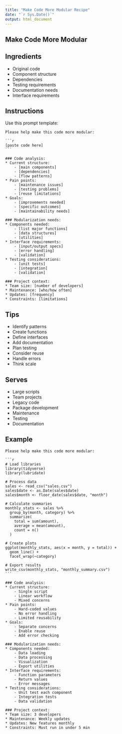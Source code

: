 ```yaml
---
title: "Make Code More Modular Recipe"
date: "`r Sys.Date()`"
output: html_document
---
```


## Make Code More Modular {#modular-code}

## Ingredients

* Original code
* Component structure
* Dependencies
* Testing requirements
* Documentation needs
* Interface requirements

## Instructions

Use this prompt template:

````
Please help make this code more modular:

```r
[paste code here]
```

### Code analysis:
* Current structure:
    - [main components]
    - [dependencies]
    - [flow patterns]
* Pain points:
    - [maintenance issues]
    - [testing problems]
    - [reuse limitations]
* Goals:
    - [improvements needed]
    - [specific outcomes]
    - [maintainability needs]

### Modularization needs:
* Components needed:
    - [list major functions]
    - [data structures]
    - [utilities]
* Interface requirements:
    - [input/output specs]
    - [error handling]
    - [validation]
* Testing considerations:
    - [unit tests]
    - [integration]
    - [validation]

### Project context:
* Team size: [number of developers]
* Maintenance: [who/how often]
* Updates: [frequency]
* Constraints: [limitations]
````

## Tips

* Identify patterns
* Create functions
* Define interfaces
* Add documentation
* Plan testing
* Consider reuse
* Handle errors
* Think scale

## Serves

* Large scripts
* Team projects
* Legacy code
* Package development
* Maintenance
* Testing
* Documentation

## Example

````
Please help make this code more modular:

```r
# Load libraries
library(tidyverse)
library(lubridate)

# Process data
sales <- read_csv("sales.csv")
sales$date <- as.Date(sales$date)
sales$month <- floor_date(sales$date, "month")

# Calculate summaries
monthly_stats <- sales %>%
  group_by(month, category) %>%
  summarize(
    total = sum(amount),
    average = mean(amount),
    count = n()
  )

# Create plots
ggplot(monthly_stats, aes(x = month, y = total)) +
  geom_line() +
  facet_wrap(~category)

# Export results
write_csv(monthly_stats, "monthly_summary.csv")
```

### Code analysis:
* Current structure:
    - Single script
    - Linear workflow
    - Mixed concerns
* Pain points:
    - Hard-coded values
    - No error handling
    - Limited reusability
* Goals:
    - Separate concerns
    - Enable reuse
    - Add error checking

### Modularization needs:
* Components needed:
    - Data loading
    - Data processing
    - Visualization
    - Export utilities
* Interface requirements:
    - Function parameters
    - Return values
    - Error messages
* Testing considerations:
    - Unit test each component
    - Integration tests
    - Data validation

### Project context:
* Team size: 3 developers
* Maintenance: Weekly updates
* Updates: New features monthly
* Constraints: Must run in under 5 min
````

